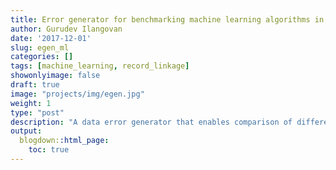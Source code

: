 ```yaml
---
title: Error generator for benchmarking machine learning algorithms in record linkage
author: Gurudev Ilangovan
date: '2017-12-01'
slug: egen_ml
categories: []
tags: [machine_learning, record_linkage]
showonlyimage: false
draft: true
image: "projects/img/egen.jpg"
weight: 1
type: "post"
description: "A data error generator that enables comparison of different machine learning algorithms for record linkage at different error rates."
output:
  blogdown::html_page:
    toc: true
---
```




